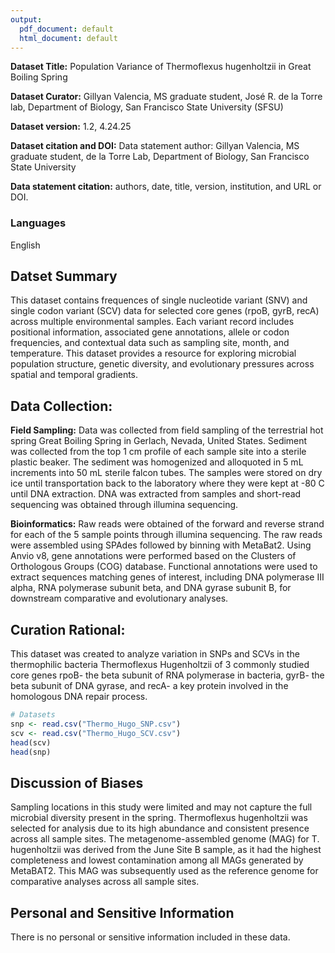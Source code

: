 ```yaml
---
output:
  pdf_document: default
  html_document: default
---
```

**Dataset Title:** Population Variance of Thermoflexus hugenholtzii in Great Boiling Spring

**Dataset Curator:** Gillyan Valencia, MS graduate student, José R. de la Torre lab, Department of Biology, San Francisco State University (SFSU)

**Dataset version:** 1.2, 4.24.25

**Dataset citation and DOI:** Data statement author: Gillyan Valencia, MS graduate student, de la Torre Lab, Department of Biology, San Francisco State University

**Data statement citation:** authors, date, title, version, institution, and URL or DOI.

### Languages
English

## Datset Summary
This dataset contains frequences of single nucleotide variant (SNV) and single codon variant (SCV) data for selected core genes (rpoB, gyrB, recA) across multiple environmental samples. Each variant record includes positional information, associated gene annotations, allele or codon frequencies, and contextual data such as sampling site, month, and temperature. This dataset provides a resource for exploring microbial population structure, genetic diversity, and evolutionary pressures across spatial and temporal gradients.

## Data Collection:

**Field Sampling:** 
Data was collected from field sampling of the terrestrial hot spring Great Boiling Spring in Gerlach, Nevada, United States. Sediment was collected from the top 1 cm profile of each sample site into a sterile plastic beaker. The sediment was homogenized and alloquoted in 5 mL increments into 50 mL sterile falcon tubes. The samples were stored on dry ice until transportation back to the laboratory where they were kept at -80 C until DNA extraction. DNA was extracted from samples and short-read sequencing was obtained through illumina sequencing. 

**Bioinformatics:** Raw reads were obtained of the forward and reverse strand for each of the 5 sample points through illumina sequencing. The raw reads were assembled using SPAdes followed by binning with MetaBat2. Using Anvio v8, gene annotations were performed based on the Clusters of Orthologous Groups (COG) database. Functional annotations were used to extract sequences matching genes of interest, including DNA polymerase III alpha, RNA polymerase subunit beta, and DNA gyrase subunit B, for downstream comparative and evolutionary analyses.

## Curation Rational:

This dataset was created to analyze variation in SNPs and SCVs in the thermophilic bacteria Thermoflexus Hugenholtzii of 3 commonly studied core genes rpoB- the beta subunit of RNA polymerase in bacteria, gyrB- the beta subunit of DNA gyrase, and recA- a key protein involved in the homologous DNA repair process. 

```r
# Datasets
snp <- read.csv("Thermo_Hugo_SNP.csv")
scv <- read.csv("Thermo_Hugo_SCV.csv")
head(scv)
head(snp)
```

## Discussion of Biases

Sampling locations in this study were limited and may not capture the full microbial diversity present in the spring. Thermoflexus hugenholtzii was selected for analysis due to its high abundance and consistent presence across all sample sites. The metagenome-assembled genome (MAG) for T. hugenholtzii was derived from the June Site B sample, as it had the highest completeness and lowest contamination among all MAGs generated by MetaBAT2. This MAG was subsequently used as the reference genome for comparative analyses across all sample sites.

## Personal and Sensitive Information
There is no personal or sensitive information included in these data.













